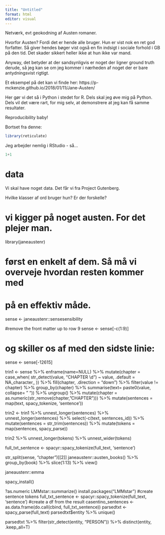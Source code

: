```yaml
---
title: "Untitled"
format: html
editor: visual
---
```


Netværk, evt geokodning af Austen romaner. 

Hvorfor Austen? Fordi det er hende alle bruger. Hun er vist nok en ret god 
forfatter. Så giver hendes bøger vist også en fin indsigt i sociale forhold
i GB på den tid. Det skader sikkert heller ikke at hun ikke var mand.

Anyway, det betyder at der sandsynligvis er noget der ligner ground truth derude,
så jeg kan se om jeg kommer i nærheden af noget der er bare antydningsvist rigtigt.

Et eksempel på det kan vi finde her:
https://p-mckenzie.github.io/2018/01/11/Jane-Austen/

Her gør vi det så i Python i stedet for R. Dels skal jeg øve mig på Python.
Dels vil det være rart, for mig selv, at demonstrere at jeg kan få samme resultater.

Reproducibility baby!

Bortset fra denne:

```r
library(reticulate)
```
Jeg arbejder nemlig i RStudio - så...

```python
1+1
```

# data
Vi skal have noget data. Det får vi fra Project Gutenberg.


Hvilke klasser af ord bruger hun? Er der forskelle?




# vi kigger på noget austen. For det plejer man.

library(janeaustenr)

# først en enkelt af dem. Så må vi overveje hvordan resten kommer med
# på en effektiv måde.
sense <- janeaustenr::sensesensibility


#remove the front matter up to row 9
sense <- sense[-c(1:9)]

# og skiller os af med den sidste linie:
sense <- sense[-12615]



trin1 <- sense %>% enframe(name=NULL) %>% 
  mutate(chapter = case_when(
    str_detect(value, "CHAPTER \\d") ~ value,
    .default = NA_character_
  )) %>% 
  fill(chapter, .direction = "down") %>% 
  filter(value != chapter) %>% 
  group_by(chapter) %>% 
  summarise(text= paste0(value, collapse= " ")) %>% 
  ungroup() %>% 
  mutate(chapter = as.numeric(str_remove(chapter, "CHAPTER")))   %>% 
  mutate(sentences = map(text, spacy_tokenize, 'sentence')) 
  
trin2 <- trin1 %>% 
  unnest_longer(sentences) %>% 
  unnest_longer(sentences) %>% 
  select(-c(text, sentences_id)) %>% 
  mutate(sentences = str_trim(sentences)) %>% 
  mutate(tokens = map(sentences, spacy_parse))
           


trin2  %>% 
  unnest_longer(tokens)  %>% 
unnest_wider(tokens)


full_txt_sentence <- spacyr::spacy_tokenize(full_text, 'sentence')            


str_split(sense, "chapter")[[2]]
janeaustenr::austen_books() %>% 
  group_by(book) %>% 
  slice(1:13) %>% view()

janeaustenr::emma




spacy_install()



  
?as.numeric
LMMstar::summarize()
install.packages("LMMstar")
#create sentence tokens
full_txt_sentence <- spacyr::spacy_tokenize(full_text, 'sentence') 
#create a df from the result
casentino_sentences <- as.data.frame(do.call(cbind,
                                             full_txt_sentence))
parsedtxt <- spacy_parse(full_text)
parsedtxt$entity %>% unique()

parsedtxt %>% 
  filter(str_detect(entity, "PERSON")) %>% 
  distinct(entity, .keep_all=T)
